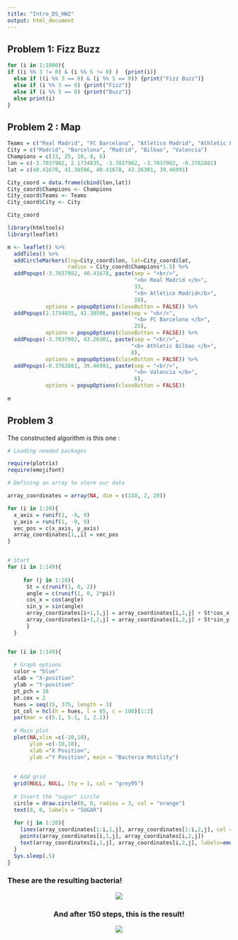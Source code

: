 ```yaml
---
title: "Intro_DS_HW2"
output: html_document
---
```


## Problem 1: Fizz Buzz

```r
for (i in 1:1000){
if ((i %% 3 != 0) & (i %% 5 != 0) )  {print(i)}
  else if ((i %% 3 == 0) & (i %% 5 == 0)) {print("Fizz Buzz")}
  else if (i %% 3 == 0) {print("Fizz")}
  else if (i %% 5 == 0) {print("Buzz")}
  else print(i)
}
```

## Problem 2 : Map 

``` r
Teams = c("Real Madrid", "FC Barcelona", "Atlético Madrid", "Athletic Bilbao", "Valencia")   
City = c("Madrid", "Barcelona", "Madrid", "Bilbao", "Valencia")
Champions = c(33, 25, 10, 8, 6)
lon = c(-3.7037902, 2.1734035, -3.7037902, -3.7037902, -0.3762881)
lat = c(40.41678, 41.38506, 40.41678, 43.26301, 39.46991)

City_coord = data.frame(cbind(lon,lat))
City_coord$Champions <- Champions
City_coord$Teams <- Teams
City_coord$City <- City

City_coord

library(htmltools)
library(leaflet)

m <- leaflet() %>%
  addTiles() %>%
  addCircleMarkers(lng=City_coord$lon, lat=City_coord$lat,
                   radius = City_coord$Champions*1.5) %>%
  addPopups(-3.7037902, 40.41678, paste(sep = "<br/>",
                                        "<b> Real Madrid </b>",
                                        33,
                                        "<b> Atlético Madrid</b>",
                                        10),
            options = popupOptions(closeButton = FALSE)) %>% 
  addPopups(2.1734035, 41.38506, paste(sep = "<br/>",
                                        "<b> FC Barcelona </b>",
                                        25),
            options = popupOptions(closeButton = FALSE)) %>%
  addPopups(-3.7037902, 43.26301, paste(sep = "<br/>",
                                       "<b> Athletic Bilbao </b>",
                                       8),
            options = popupOptions(closeButton = FALSE)) %>% 
  addPopups(-0.3762881, 39.46991, paste(sep = "<br/>",
                                        "<b> Valencia </b>",
                                        6),
            options = popupOptions(closeButton = FALSE))
  
m
```

## Problem 3

The constructed algorithm is this one :


```r
# Loading needed packages

require(plotrix)
require(emojifont)

# Defining an array to store our data

array_coordinates = array(NA, dim = c(150, 2, 20))

for (i in 1:20){
  x_axis = runif(1, -9, 9)
  y_axis = runif(1, -9, 9)
  vec_pos = c(x_axis, y_axis)
  array_coordinates[1,,i] = vec_pos
}


# Start
for (i in 1:149){
  
     for (j in 1:20){
      St = c(runif(1, 0, 2))
      angle = c(runif(1, 0, 2*pi))
      cos_x = cos(angle)
      sin_y = sin(angle)
      array_coordinates[i+1,1,j] = array_coordinates[i,1,j] + St*cos_x
      array_coordinates[i+1,2,j] = array_coordinates[i,2,j] + St*sin_y
      }
  }


for (i in 1:149){
  
  # Graph options
  color = "blue"
  xlab = "X-position"
  ylab = "Y-position"
  pt_pch = 16
  pt.cex = 2
  hues = seq(15, 375, length = 3)
  pt_col = hcl(h = hues, l = 65, c = 100)[1:2]
  par(mar = c(5.1, 5.1, 1, 2.1))
  
  # Main plot
  plot(NA,xlim =c(-10,10), 
       ylim =c(-10,10), 
       xlab ="X Position", 
       ylab ="Y Position", main = "Bacteria Motility")
  
  
  # Add grid
  grid(NULL, NULL, lty = 1, col = "grey95")
  
  # Insert the "sugar" circle
  circle = draw.circle(0, 0, radius = 3, col = "orange")
  text(0, 0, labels = "SUGAR")
  
  for (j in 1:20){
    lines(array_coordinates[1:i,1,j], array_coordinates[1:i,2,j], col = j)
    points(array_coordinates[i,1,j], array_coordinates[i,2,j])
    text(array_coordinates[i,1,j], array_coordinates[i,2,j], labels=emoji('alien'), family='EmojiOne')
  }
  Sys.sleep(.5)
}
```




### These are the resulting bacteria!
<center>
![](Bacteria.gif)

### And after 150 steps, this is the result!
<center>
![](Bacteria_end.gif)


